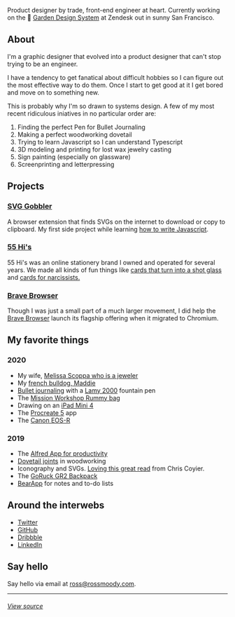 
<ThemeSwitch />
<Hand />
<Intro />

Product designer by trade, front-end engineer at heart. Currently working on the 🌱 [Garden Design System](https://garden.zendesk.com/) at Zendesk out in sunny San Francisco.

## About

I'm a graphic designer that evolved into a product designer that can't stop trying to be an engineer.

I have a tendency to get fanatical about difficult hobbies so I can figure out the most effective way to do them. Once I start to get good at it I get bored and move on to something new.

This is probably why I'm so drawn to systems design. A few of my most recent ridiculous iniatives in no particular order are:

1. Finding the perfect Pen for Bullet Journaling
1. Making a perfect woodworking dovetail
1. Trying to learn Javascript so I can understand Typescript
1. 3D modeling and printing for lost wax jewelry casting
1. Sign painting (especially on glassware)
1. Screenprinting and letterpressing

## Projects

<h3>
  <a
    href="https://chrome.google.com/webstore/detail/svg-gobbler/mpbmflcodadhgafbbakjeahpandgcbch"
    data-tip="SVG Gobbler on the Chrome Webstore"
  >
    SVG Gobbler
  </a>
</h3>

A browser extension that finds SVGs on the internet to download or copy to clipboard. My first side project while learning [how to write Javascript](https://github.com/rossmoody/svg-gobbler).

### [55 Hi's](https://www.55his.com)

55 Hi's was an online stationery brand I owned and operated for several years. We made all kinds of fun things like [cards that turn into a shot glass](https://www.55his.com/collections/best-seller/products/shot-glass-card) and [cards for narcissists.](https://www.55his.com/collections/best-seller/products/narcissist-b-day)

### [Brave Browser](https://www.brave.com)

Though I was just a small part of a much larger movement, I did help the [Brave Browser](https://www.brave.com) launch its flagship offering when it migrated to Chromium.

## My favorite things

### 2020

- My wife, [Melissa Scoppa who is a jeweler](https://www.melissascoppa.com)
- My [french bulldog, Maddie](https://twitter.com/_rossmoody/status/1159515066963615745)
- [Bullet journaling](https://bulletjournal.com/) with a [Lamy 2000](https://www.lamy.com/en/lamy-2000/) fountain pen
- The [Mission Workshop Rummy bag](https://missionworkshop.com/collections/messenger-bags/products/the-rummy-waxed-canvas-messenger-bag)
- Drawing on an [iPad Mini 4](https://www.apple.com/ipad-mini/)
- The [Procreate 5](https://procreate.art/) app
- The [Canon EOS-R](https://www.usa.canon.com/internet/portal/us/home/products/details/cameras/eos-dslr-and-mirrorless-cameras/mirrorless/eos-r)

### 2019

- The [Alfred App for productivity](https://www.alfredapp.com/)
- [Dovetail joints](https://www.youtube.com/watch?v=2hP-QAAhpxQ) in woodworking
- Iconography and SVGs. [Loving this great read](https://abookapart.com/products/practical-svg) from Chris Coyier.
- The [GoRuck GR2 Backpack](https://www.goruck.com/gr2/)
- [BearApp](https://bear.app/) for notes and to-do lists

## Around the interwebs

- [Twitter](https://twitter.com/_rossmoody)
- [GitHub](https://github.com/_rossmoody)
- [Dribbble](https://dribbble.com/_rossmoody)
- [LinkedIn](https://linkedin.com/in/moodyrooster)

## Say hello

Say hello via email at [ross@rossmoody.com](mailto:ross@rossmoody.com).

---

###### [View source](https://github.com/rossmoody/rossmoody.com)
